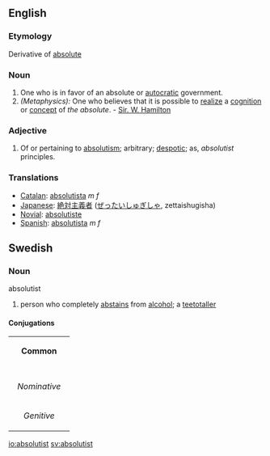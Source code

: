 {{wikipedia}}
==English==
===Etymology===
Derivative of [[absolute]]
===Noun===
#One who is in favor of an absolute or [[autocratic]] government.
#''(Metaphysics):'' One who believes that it is possible to [[realize]] a [[cognition]] or [[concept]] of ''the absolute''. - [[Sir. W. Hamilton]]
===Adjective===
#Of or pertaining to [[absolutism]]; arbitrary; [[despotic]]; as, ''absolutist'' principles.
=== Translations ===
*[[Catalan]]: [[absolutista]] ''m'' ''f''
*[[Japanese]]: [[絶対主義者]] ([[ぜったいしゅぎしゃ]], zettaishugisha)
*[[Novial]]: [[absolutiste]]
*[[Spanish]]: [[absolutista]] ''m'' ''f''

==Swedish==
===Noun===
;absolutist
#person who completely [[abstains]] from [[alcohol]]; a [[teetotaller]]

====Conjugations====
{| border=1 cellspacing=0 
| bgcolor=#FFFFF0 colspan=5 align=center | '''Common''' 
|- 
|- bgcolor=#FFFFF0 align=center 
! rowspan=2 | 
| colspan=2 width=105 | ''Singular'' 
| colspan=2 | ''Plural'' 
|- bgcolor=#FFFFF0 align=center 
| width=105 | ''Indefinite'' 
| width=105 | ''Definite'' 
| width=105 | ''Indefinite'' 
|  width=105 | ''Definite'' 
|- align=center 
| width=105 bgcolor=#FFFFF0 | ''Nominative'' 
| [[absolutist]] 
| [[absolutisten]] 
| [[absolutister]] 
| [[absolutisterna]] 
|- align=center 
| width=105 bgcolor=#FFFFF0 | ''Genitive'' 
| [[absolutists]] 
| [[absolutistens]] 
| [[absolutisters]] 
| [[absolutisternas]] 
|}

[[io:absolutist]]
[[sv:absolutist]]